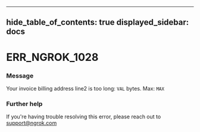 

---
hide_table_of_contents: true
displayed_sidebar: docs
---


# ERR_NGROK_1028

### Message
Your invoice billing address line2 is too long: `VAL` bytes. Max: `MAX`

<ErrorDetails />



### Further help
If you're having trouble resolving this error, please reach out to [support@ngrok.com](mailto:support@ngrok.com?subject=Help%20with%20ERR_NGROK_1028)

